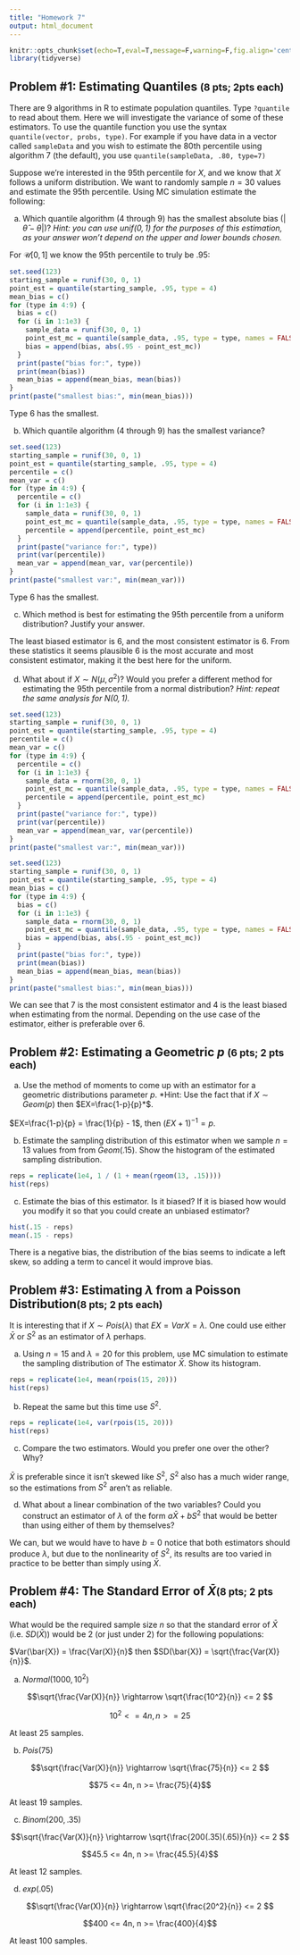 ```yaml
---
title: "Homework 7"
output: html_document
---
```


```r
knitr::opts_chunk$set(echo=T,eval=T,message=F,warning=F,fig.align='center')
library(tidyverse)
```

## Problem \#1: Estimating Quantiles <small>(8 pts; 2pts each)</small>

There are 9 algorithms in R to estimate population quantiles. Type `?quantile` to read about them. Here we will investigate the variance of some of these estimators. To use the quantile function you use the syntax
`quantile(vector, probs, type)`.
For example if you have data in a vector called `sampleData` and you wish to estimate the 80th percentile using algorithm 7 (the default), you use
`quantile(sampleData, .80, type=7)`

Suppose we're interested in the 95th percentile for $X$, and we know that $X$ follows a uniform distribution. We want to randomly sample $n=30$ values and estimate the 95th percentile. Using MC simulation estimate the following:

a. Which quantile algorithm (4 through 9) has the smallest absolute bias ($|\hat{\theta}-\theta|$)? *Hint: you can use $unif(0,1)$ for the purposes of this estimation, as your answer won't depend on the upper and lower bounds chosen.*

For $\mathcal{U}[0, 1]$ we know the 95th percentile to truly be $.95$:

```r
set.seed(123) 
starting_sample = runif(30, 0, 1)
point_est = quantile(starting_sample, .95, type = 4)
mean_bias = c()
for (type in 4:9) {
  bias = c()
  for (i in 1:1e3) {
    sample_data = runif(30, 0, 1)
    point_est_mc = quantile(sample_data, .95, type = type, names = FALSE)
    bias = append(bias, abs(.95 - point_est_mc))
  }
  print(paste("bias for:", type))
  print(mean(bias))
  mean_bias = append(mean_bias, mean(bias))
}
print(paste("smallest bias:", min(mean_bias)))
```

Type 6 has the smallest.

b. Which quantile algorithm (4 through 9) has the smallest variance?

```r
set.seed(123) 
starting_sample = runif(30, 0, 1)
point_est = quantile(starting_sample, .95, type = 4)
percentile = c()
mean_var = c()
for (type in 4:9) {
  percentile = c()
  for (i in 1:1e3) {
    sample_data = runif(30, 0, 1)
    point_est_mc = quantile(sample_data, .95, type = type, names = FALSE)
    percentile = append(percentile, point_est_mc)
  }
  print(paste("variance for:", type))
  print(var(percentile))
  mean_var = append(mean_var, var(percentile))
}
print(paste("smallest var:", min(mean_var)))
```

Type 6 has the smallest.

c. Which method is best for estimating the 95th percentile from a uniform distribution? Justify your answer.

The least biased estimator is 6, and the most consistent estimator is 6. From these statistics it seems plausible 6 is the most accurate and most consistent estimator, making it the best here for the uniform.

d. What about if $X\sim N(\mu, \sigma^2)$? Would you prefer a different method for estimating the 95th percentile from a normal distribution? *Hint: repeat the same analysis for $N(0,1)$.*

```r
set.seed(123) 
starting_sample = runif(30, 0, 1)
point_est = quantile(starting_sample, .95, type = 4)
percentile = c()
mean_var = c()
for (type in 4:9) {
  percentile = c()
  for (i in 1:1e3) {
    sample_data = rnorm(30, 0, 1)
    point_est_mc = quantile(sample_data, .95, type = type, names = FALSE)
    percentile = append(percentile, point_est_mc)
  }
  print(paste("variance for:", type))
  print(var(percentile))
  mean_var = append(mean_var, var(percentile))
}
print(paste("smallest var:", min(mean_var)))
```

```r
set.seed(123) 
starting_sample = runif(30, 0, 1)
point_est = quantile(starting_sample, .95, type = 4)
mean_bias = c()
for (type in 4:9) {
  bias = c()
  for (i in 1:1e3) {
    sample_data = rnorm(30, 0, 1)
    point_est_mc = quantile(sample_data, .95, type = type, names = FALSE)
    bias = append(bias, abs(.95 - point_est_mc))
  }
  print(paste("bias for:", type))
  print(mean(bias))
  mean_bias = append(mean_bias, mean(bias))
}
print(paste("smallest bias:", min(mean_bias)))
```

We can see that 7 is the most consistent estimator and 4 is the least biased when estimating from the normal. Depending on the use case of the estimator, either is preferable over 6.

## Problem \#2: Estimating a Geometric $p$ <small>(6 pts; 2 pts each)</small>

a. Use the method of moments to come up with an estimator for a geometric distributions parameter $p$. *Hint: Use the fact that if $X\sim Geom(p)$ then $EX=\frac{1-p}{p}*$. 

$EX=\frac{1-p}{p} = \frac{1}{p} - 1$, then $(EX + 1)^{-1} = p$.



b. Estimate the sampling distribution of this estimator when we sample $n=13$ values from from $Geom(.15)$. Show the histogram of the estimated sampling distribution.

```r
reps = replicate(1e4, 1 / (1 + mean(rgeom(13, .15))))
hist(reps)
```

c. Estimate the bias of this estimator. Is it biased? If it is biased how would you modify it so that you could create an unbiased estimator?

```r
hist(.15 - reps)
mean(.15 - reps)

```

There is a negative bias, the distribution of the bias seems to indicate a left skew, so adding a term to cancel it would improve bias.



## Problem \#3: Estimating $\lambda$ from a Poisson Distribution<small>(8 pts; 2 pts each)</small>

It is interesting that if $X\sim Pois(\lambda)$ that $EX=VarX=\lambda$. One could use either $\bar{X}$ or $S^2$ as an estimator of $\lambda$ perhaps. 

a. Using $n=15$ and $\lambda=20$ for this problem, use MC simulation to estimate the sampling distribution of The estimator $\bar{X}$. Show its histogram. 

```r
reps = replicate(1e4, mean(rpois(15, 20)))
hist(reps)
```

b. Repeat the same but this time use $S^2$. 

```r
reps = replicate(1e4, var(rpois(15, 20)))
hist(reps)
```

c. Compare the two estimators. Would you prefer one over the other? Why?

$\bar{X}$ is preferable since it isn't skewed like $S^2$, $S^2$ also has a much wider range, so the estimations from $S^2$ aren't as reliable.

d. What about a linear combination of the two variables? Could you construct an estimator of $\lambda$ of the form $a\bar{X} + bS^2$ that would be better than using either of them by themselves? 

We can, but we would have to have $b = 0$ notice that both estimators should produce $\lambda$, but due to the nonlinearity of $S^2$, its results are too varied in practice to be better than simply using $\bar{X}$.


## Problem \#4: The Standard Error of $\bar{X}$<small>(8 pts; 2 pts each)</small>

What would be the required sample size $n$ so that the standard error of $\bar{X}$ (i.e. $SD(\bar{X})$) would be 2 (or just under 2) for the following populations:

$Var(\bar{X}) = \frac{Var(X)}{n}$ then $SD(\bar{X}) = \sqrt{\frac{Var(X)}{n}}$.

a. $Normal(1000, 10^2)$

$$\sqrt{\frac{Var(X)}{n}} \rightarrow \sqrt{\frac{10^2}{n}} <= 2 $$


$$10^2 <= 4n, n >= 25$$

At least $25$ samples.


b. $Pois(75)$

$$\sqrt{\frac{Var(X)}{n}} \rightarrow \sqrt{\frac{75}{n}} <= 2 $$


$$75 <= 4n, n >= \frac{75}{4}$$

At least $19$ samples.

c. $Binom(200, .35)$

$$\sqrt{\frac{Var(X)}{n}} \rightarrow \sqrt{\frac{200(.35)(.65)}{n}} <= 2 $$


$$45.5 <= 4n, n >= \frac{45.5}{4}$$

At least $12$ samples.


d. $exp(.05)$

$$\sqrt{\frac{Var(X)}{n}} \rightarrow \sqrt{\frac{20^2}{n}} <= 2 $$


$$400 <= 4n, n >= \frac{400}{4}$$

At least 100 samples.



